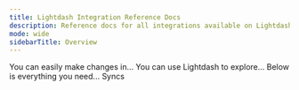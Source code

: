 ```yaml
---
title: Lightdash Integration Reference Docs
description: Reference docs for all integrations available on Lightdash.
mode: wide
sidebarTitle: Overview
---
```


<CardGroup>
  <Card title="dbt Projects" href="/references/dbt-projects" icon="file-lines" iconType="solid" horizontal>
  You can easily make changes in...
  </Card>
</CardGroup>

<CardGroup>
  <Card title="dbt Semantic Layer" href="/references/dbt-semantic-layer"icon="file-lines" iconType="solid" horizontal>
    You can use Lightdash to explore...
  </Card>
</CardGroup>

<CardGroup>
  <Card title="Slack" href="/references/slack-integration"icon="file-lines" iconType="solid" horizontal>
    Below is everything you need...
   </Card>
</CardGroup>

<CardGroup>
  <Card title="Google Sheets" href="/references/google-sheets" icon="file-lines" iconType="solid" horizontal>
Syncs
  </Card>
</CardGroup>
